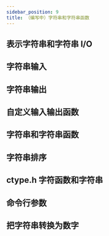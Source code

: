 ```yaml
---
sidebar_position: 9
title: （编写中）字符串和字符串函数
---
```


## 表示字符串和字符串 I/O

## 字符串输入

## 字符串输出

## 自定义输入输出函数

## 字符串和字符串函数

## 字符串排序

## ctype.h 字符函数和字符串

## 命令行参数

## 把字符串转换为数字